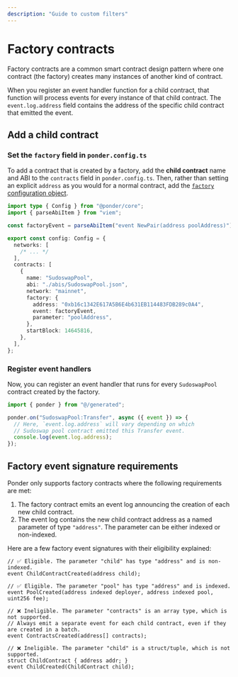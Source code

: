 ```yaml
---
description: "Guide to custom filters"
---
```



# Factory contracts

Factory contracts are a common smart contract design pattern where one contract (the factory) creates many instances of another kind of contract.

When you register an event handler function for a child contract, that function will process events for every instance of that child contract. The `event.log.address` field contains the address of the specific child contract that emitted the event.

## Add a child contract

<Steps>

### Set the `factory` field in `ponder.config.ts`

To add a contract that is created by a factory, add the **child contract** name and ABI to the `contracts` field in `ponder.config.ts`. Then, rather than setting an explicit `address` as you would for a normal contract, add the [`factory` configuration object](/api-reference/ponder-config#factory).

```ts filename="ponder.config.ts"
import type { Config } from "@ponder/core";
import { parseAbiItem } from "viem";

const factoryEvent = parseAbiItem("event NewPair(address poolAddress)");

export const config: Config = {
  networks: [
    /* ... */
  ],
  contracts: [
    {
      name: "SudoswapPool",
      abi: "./abis/SudoswapPool.json",
      network: "mainnet",
      factory: {
        address: "0xb16c1342E617A5B6E4b631EB114483FDB289c0A4",
        event: factoryEvent,
        parameter: "poolAddress",
      },
      startBlock: 14645816,
    },
  ],
};
```

### Register event handlers

Now, you can register an event handler that runs for every `SudoswapPool` contract created by the factory.

```ts filename="src/index.ts"
import { ponder } from "@/generated";

ponder.on("SudoswapPool:Transfer", async ({ event }) => {
  // Here, `event.log.address` will vary depending on which
  // Sudoswap pool contract emitted this Transfer event.
  console.log(event.log.address);
});
```

</Steps>

## Factory event signature requirements

Ponder only supports factory contracts where the following requirements are met:

1. The factory contract emits an event log announcing the creation of each new child contract.
2. The event log contains the new child contract address as a named parameter of type `"address"`. The parameter can be either indexed or non-indexed.

Here are a few factory event signatures with their eligibility explained:

```solidity
// ✅ Eligible. The parameter "child" has type "address" and is non-indexed.
event ChildContractCreated(address child);

// ✅ Eligible. The parameter "pool" has type "address" and is indexed.
event PoolCreated(address indexed deployer, address indexed pool, uint256 fee);

// ❌ Ineligible. The parameter "contracts" is an array type, which is not supported.
// Always emit a separate event for each child contract, even if they are created in a batch.
event ContractsCreated(address[] contracts);

// ❌ Ineligible. The parameter "child" is a struct/tuple, which is not supported.
struct ChildContract { address addr; }
event ChildCreated(ChildContract child);
```
